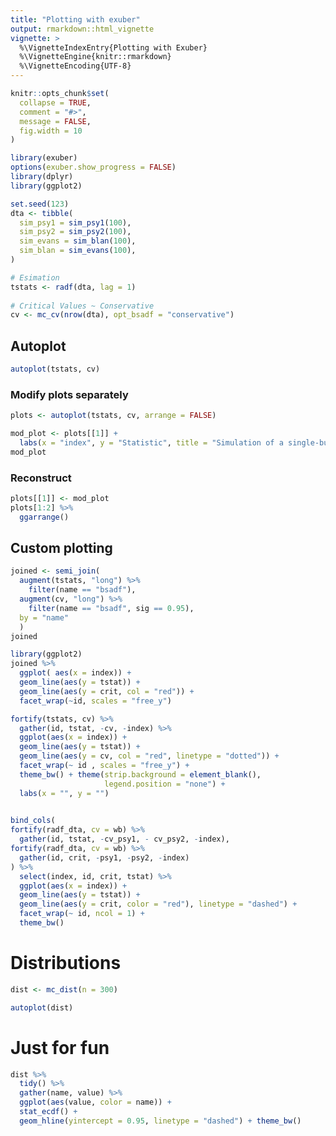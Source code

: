 ```yaml
---
title: "Plotting with exuber"
output: rmarkdown::html_vignette
vignette: >
  %\VignetteIndexEntry{Plotting with Exuber}
  %\VignetteEngine{knitr::rmarkdown}
  %\VignetteEncoding{UTF-8}
---
```


```r
knitr::opts_chunk$set(
  collapse = TRUE,
  comment = "#>",
  message = FALSE,
  fig.width = 10
)
```

```r
library(exuber)
options(exuber.show_progress = FALSE)
library(dplyr)
library(ggplot2)
```

```r
set.seed(123)
dta <- tibble(
  sim_psy1 = sim_psy1(100),
  sim_psy2 = sim_psy2(100),
  sim_evans = sim_blan(100),
  sim_blan = sim_evans(100),
) 

# Esimation
tstats <- radf(dta, lag = 1)
  
# Critical Values ~ Conservative
cv <- mc_cv(nrow(dta), opt_bsadf = "conservative")
```

## Autoplot

```r
autoplot(tstats, cv)
```

### Modify plots separately

```r
plots <- autoplot(tstats, cv, arrange = FALSE)

mod_plot <- plots[[1]] + 
  labs(x = "index", y = "Statistic", title = "Simulation of a single-bubble process")
mod_plot
```
### Reconstruct
```r
plots[[1]] <- mod_plot
plots[1:2] %>% 
  ggarrange()
```


## Custom plotting

```r
joined <- semi_join(
  augment(tstats, "long") %>% 
    filter(name == "bsadf"),
  augment(cv, "long") %>% 
    filter(name == "bsadf", sig == 0.95),
  by = "name"
  ) 
joined 
```

```r
library(ggplot2)
joined %>% 
  ggplot( aes(x = index)) +
  geom_line(aes(y = tstat)) +
  geom_line(aes(y = crit, col = "red")) +
  facet_wrap(~id, scales = "free_y")
```


```r
fortify(tstats, cv) %>% 
  gather(id, tstat, -cv, -index) %>% 
  ggplot(aes(x = index)) + 
  geom_line(aes(y = tstat)) + 
  geom_line(aes(y = cv, col = "red", linetype = "dotted")) + 
  facet_wrap(~ id , scales = "free_y") +
  theme_bw() + theme(strip.background = element_blank(),
                     legend.position = "none") +
  labs(x = "", y = "")
  
```



```r
bind_cols(
fortify(radf_dta, cv = wb) %>% 
  gather(id, tstat, -cv_psy1, - cv_psy2, -index),
fortify(radf_dta, cv = wb) %>% 
  gather(id, crit, -psy1, -psy2, -index) 
) %>% 
  select(index, id, crit, tstat) %>%
  ggplot(aes(x = index)) +
  geom_line(aes(y = tstat)) +
  geom_line(aes(y = crit, color = "red"), linetype = "dashed") +
  facet_wrap(~ id, ncol = 1) +
  theme_bw()
```

# Distributions
```r
dist <- mc_dist(n = 300)

autoplot(dist)

```


# Just for fun

```r
dist %>% 
  tidy() %>% 
  gather(name, value) %>% 
  ggplot(aes(value, color = name)) + 
  stat_ecdf() + 
  geom_hline(yintercept = 0.95, linetype = "dashed") + theme_bw()
```

